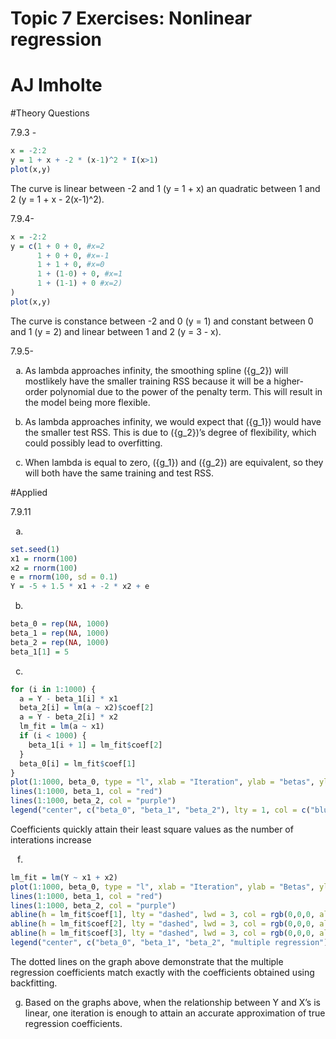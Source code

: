 # Topic 7 Exercises: Nonlinear regression

# AJ Imholte

#Theory Questions

7.9.3 -
```r
x = -2:2
y = 1 + x + -2 * (x-1)^2 * I(x>1)
plot(x,y)
```
The curve is linear between -2 and 1 (y = 1 + x) an quadratic between 1 and 2 (y = 1 + x - 2(x-1)^2).

7.9.4-
```r
x = -2:2
y = c(1 + 0 + 0, #x=2
      1 + 0 + 0, #x=-1
      1 + 1 + 0, #x=0
      1 + (1-0) + 0, #x=1
      1 + (1-1) + 0 #x=2)
)
plot(x,y)
```
The curve is constance between -2 and 0 (y = 1) and constant between 0 and 1 (y = 2) and linear between 1 and 2 (y = 3 - x).

7.9.5-

a. As lambda approaches infinity, the smoothing spline \hat({g_2}) will mostlikely have the smaller training RSS because it will be a higher-order polynomial due to the power of the penalty term. This will result in the model being more flexible.

b. As lambda approaches infinity, we would expect that \hat({g_1}) would have the smaller test RSS. This is due to \hat({g_2})'s degree of flexibility, which could possibly lead to overfitting.

c. When lambda is equal to zero, \hat({g_1}) and \hat({g_2}) are equivalent, so they will both have the same training and test RSS.

#Applied

7.9.11

a.
```r
set.seed(1)
x1 = rnorm(100)
x2 = rnorm(100)
e = rnorm(100, sd = 0.1)
Y = -5 + 1.5 * x1 + -2 * x2 + e
```

b.
```r
beta_0 = rep(NA, 1000)
beta_1 = rep(NA, 1000)
beta_2 = rep(NA, 1000)
beta_1[1] = 5
```

c.
```r
for (i in 1:1000) {
  a = Y - beta_1[i] * x1
  beta_2[i] = lm(a ~ x2)$coef[2]
  a = Y - beta_2[i] * x2
  lm_fit = lm(a ~ x1)
  if (i < 1000) {
    beta_1[i + 1] = lm_fit$coef[2]
  }
  beta_0[i] = lm_fit$coef[1]
}
plot(1:1000, beta_0, type = "l", xlab = "Iteration", ylab = "betas", ylim = c(-5, 6), col = "blue")
lines(1:1000, beta_1, col = "red")
lines(1:1000, beta_2, col = "purple")
legend("center", c("beta_0", "beta_1", "beta_2"), lty = 1, col = c("blue", "red", "purple"))
```
Coefficients quickly attain their least square values as the number of interations increase

f.
```r
lm_fit = lm(Y ~ x1 + x2)
plot(1:1000, beta_0, type = "l", xlab = "Iteration", ylab = "Betas", ylim = c(-6, 6), col = "blue")
lines(1:1000, beta_1, col = "red")
lines(1:1000, beta_2, col = "purple")
abline(h = lm_fit$coef[1], lty = "dashed", lwd = 3, col = rgb(0,0,0, alpha = 0.4))
abline(h = lm_fit$coef[2], lty = "dashed", lwd = 3, col = rgb(0,0,0, alpha = 0.4))
abline(h = lm_fit$coef[3], lty = "dashed", lwd = 3, col = rgb(0,0,0, alpha = 0.4))
legend("center", c("beta_0", "beta_1", "beta_2", "multiple regression"), lty = c(1, 1, 1, 2), col = c("blue", "red", "purple"))
```
The dotted lines on the graph above demonstrate that the multiple regression coefficients match exactly with the coefficients obtained using backfitting.

g. Based on the graphs above, when the relationship between Y and X's is linear, one iteration is enough to attain an accurate approximation of true regression coefficients.

